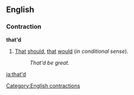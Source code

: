 ==English==
===Contraction===
'''that'd'''

#[[That]] [[should]], [[that]] [[would]] (''in conditional sense'').
#:''That'd be great.''

[[Category:English contractions]]

[[ja:that'd]]